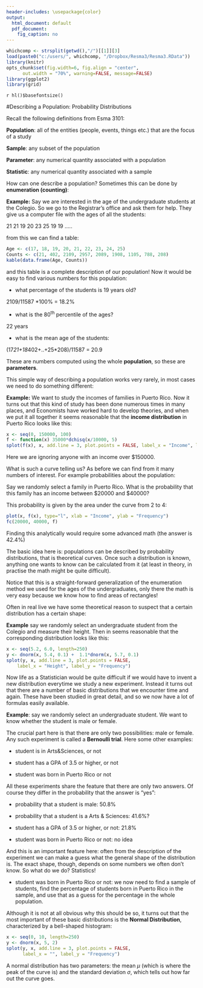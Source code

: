 ```yaml
---
header-includes: \usepackage{color}
output:
  html_document: default
  pdf_document:
    fig_caption: no
---
```

<style>
table, th, td { text-align:right; }
th, td {padding: 10px;}
</style>

```r
whichcomp <- strsplit(getwd(),"/")[[1]][3]
load(paste0("c:/users/", whichcomp, "/Dropbox/Resma3/Resma3.RData"))
library(knitr)
opts_chunk$set(fig.width=6, fig.align = "center", 
      out.width = "70%", warning=FALSE, message=FALSE)
library(ggplot2)
library(grid)
```
`r hl()$basefontsize()`

#Describing a Population: Probability Distributions

Recall the following definitions from Esma 3101:

**Population**: all of the entities (people, events, things etc.) that
are the focus of a study 

**Sample**: any subset of the population

**Parameter**: any numerical quantity associated with a population

**Statistic**: any numerical quantity associated with a sample

How can one describe  a population? Sometimes this can be done by **enumeration (counting)**:

**Example:** Say we are interested in the age of the undergraduate students at the Colegio. So we go to the Registrar's office and ask them for help. They give us a computer file with the ages of all the students: 

21 21 19 20 23 25 19 19 .....

from this we can find a table:

```r
Age <- c(17, 18, 19, 20, 21, 22, 23, 24, 25)
Counts <- c(21, 402, 2109, 2957, 2089, 1908, 1105, 788, 208)
kable(data.frame(Age, Counts))
```


and this table is a complete description of our population!
Now it would be easy to find various numbers for this population:

- what percentage of the students is 19 years old?

2109/11587 *100% = 18.2%

- what is the 80^th^ percentile of the ages? 

22 years 

- what is the mean age of the students:

(17*21+18*402+..+25*208)/11587 = 20.9 

These are numbers computed using the whole **population**, so these are **parameters**.

This simple way of describing a population works very rarely, in most cases we need to do something different:

**Example:** We want to study the incomes of families in Puerto Rico. Now it turns out that this kind of study has been done numerous times in many places, and Economists have worked hard to develop theories, and when we put it all together it seems reasonable that the **income distribution** in Puerto Rico looks like this:

```r
x <- seq(0, 150000, 100)
f <- function(x) 35000*dchisq(x/10000, 5)
splot(f(x), x, add.line = 3, plot.points = FALSE, label_x = "Income", label_y = "Frequency", plotting.size=1.2, plotting.colors = "blue")
```



Here  we are ignoring anyone with an income over $150000.

What is such a curve telling us? As before we can find from it many numbers of interest. For example probabilities about the population:

Say we randomly select a family in Puerto Rico. What is the probability that this family has an income between $20000 and $40000? 

This probability is given by the area under the curve from 2 to 4:

```r
plot(x, f(x), type="l", xlab = "Income", ylab = "Frequency")
fc(20000, 40000, f)
```


Finding this analytically would require some advanced math (the answer is 42.4%)

The basic idea here is: populations can be described by probability distributions, that is theoretical curves. Once such a distribution is known, anything one wants to know can be calculated from it (at least in theory, in practise the math might be quite difficult).

Notice that this is a straight-forward generalization of the enumeration method we used for the ages of the undergraduates, only there the math is very easy because we know how to find areas of rectangles!

Often in real live we have some theoretical reason to suspect that a certain distribution has a certain shape:

**Example** say we randomly select an undergraduate student from the Colegio and measure their height. Then in seems reasonable that the corresponding distribution looks like this:

```r
x <- seq(5.2, 6.0, length=250)
y <- dnorm(x, 5.4, 0.1) +  1.1*dnorm(x, 5.7, 0.1)
splot(y, x, add.line = 3, plot.points = FALSE, 
    label_x = "Height", label_y = "Frequency")
```

Now life as a Statistician would be quite difficult if we would have to invent a new distribution everytime we study a new experiment. Instead it turns out that there are a number of basic distributions that we encounter time and again. These have been studied in great detail, and so we now have a lot of formulas easily available.
  
**Example**: say we randomly select an undergraduate student. We want to know whether the student is male or female.

The crucial part here is that there are only two possibilities: male or female. Any such experiment is called a **Bernoulli trial**. Here some other examples:

- student is in Arts&Sciences, or not 

- student has a GPA of 3.5 or higher, or not

- student was born in Puerto Rico or not

All these experiments share the feature that there are only two answers. Of course they differ in the probability that the answer is "yes":

- probability that a student is male: 50.8% 

- probability that a student is a Arts &amp; Sciences: 41.6%? 

- student has a GPA of 3.5 or higher, or not: 21.8% 

- student was born in Puerto Rico or not: no idea 

And this is an important feature here: often from the description of the experiment we can make a guess what the general shape of the distribution is. The exact shape, though, depends on some numbers we often don't know. So what do we do? Statistics! 

- student was born in Puerto Rico or not: we now need to find a sample of students, find the percentage of students born in Puerto Rico in the sample, and use that as a guess for the percentage in the whole population.

Although it is not at all obvious why this should be so, it turns out that the most important of these basic distributions is the **Normal Distribution**, characterized by a bell-shaped histogram:

```r
x <- seq(0, 10, length=250)
y <- dnorm(x, 5, 2)
splot(y, x, add.line = 3, plot.points = FALSE, 
      label_x = "", label_y = "Frequency")
```

A normal distribution has two parameters: the mean $\mu$ (which is where the peak of the curve is) and the standard deviation $\sigma$, which tells out how far out the curve goes. 
